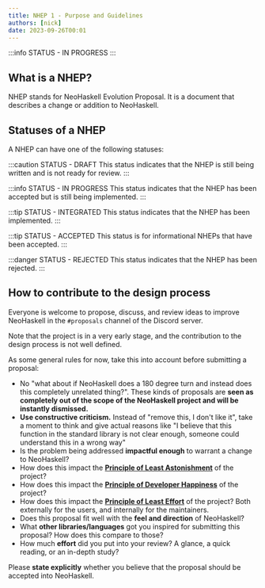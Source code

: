 ```yaml
---
title: NHEP 1 - Purpose and Guidelines
authors: [nick]
date: 2023-09-26T00:01
---
```


:::info STATUS - IN PROGRESS
:::

## What is a NHEP?

NHEP stands for NeoHaskell Evolution Proposal. It is a document that describes a change or addition to NeoHaskell.

## Statuses of a NHEP

A NHEP can have one of the following statuses:

:::caution STATUS - DRAFT
This status indicates that the NHEP is still being written and is not ready for review.
:::

:::info STATUS - IN PROGRESS
This status indicates that the NHEP has been accepted but is still being implemented.
:::

:::tip STATUS - INTEGRATED
This status indicates that the NHEP has been implemented.
:::

:::tip STATUS - ACCEPTED
This status is for informational NHEPs that have been accepted.
:::

:::danger STATUS - REJECTED
This status indicates that the NHEP has been rejected.
:::

## How to contribute to the design process

Everyone is welcome to propose, discuss, and review ideas to improve NeoHaskell in the `#proposals` channel of the Discord server.

Note that the project is in a very early stage, and the contribution to the design process is not well defined.

As some general rules for now, take this into account before submitting a proposal:

- No "what about if NeoHaskell does a 180 degree turn and instead does this completely unrelated thing?". These kinds of proposals are **seen as completely out of the scope of the NeoHaskell project and will be instantly dismissed.**
- **Use constructive criticism.** Instead of "remove this, I don't like it", take a moment to think and give actual reasons like "I believe that this function in the standard library is not clear enough, someone could understand this in a wrong way"
- Is the problem being addressed **impactful enough** to warrant a change to NeoHaskell?
- How does this impact the [**Principle of Least Astonishment**](https://en.wikipedia.org/wiki/Principle_of_least_astonishment) of the project?
- How does this impact the [**Principle of Developer Happiness**](https://www.forbes.com/sites/forbestechcouncil/2023/09/22/ensuring-developer-happiness-how-to-hang-on-to-software-engineers) of the project?
- How does this impact the [**Principle of Least Effort**](https://simplicable.com/design/principle-of-least-effort) of the project? Both externally for the users, and internally for the maintainers.
- Does this proposal fit well with the **feel and direction** of NeoHaskell?
- What **other libraries/languages** got you inspired for submitting this proposal? How does this compare to those?
- How much **effort** did you put into your review? A glance, a quick reading, or an in-depth study?

Please **state explicitly** whether you believe that the proposal should be accepted into NeoHaskell.
